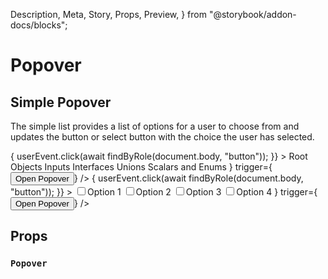   Description,
  Meta,
  Story,
  Props,
  Preview,
} from "@storybook/addon-docs/blocks";

<Meta title="Components|Popover" />

# Popover

<Description
  of={Popover}
  markdown="**Popover** is a thin wrapper to allow `List`s to be shown in a popover. Really, anything can be shown, but that's what the tests will illustrate."
/>

## Simple Popover

The simple list provides a list of options for a user to choose from and updates the button or select button with the choice the user has selected.

<Preview>
  <Story name="basic">
    <PerformUserInteraction
      callback={async () => {
        userEvent.click(await findByRole(document.body, "button"));
      }}
    >
      <Popover
        popperOptions={{ strategy: "fixed" }}
        placement="bottom-start"
        content={
          <List>
            <ListItem>Root</ListItem>
            <ListItem selected>Objects</ListItem>
            <ListItem>Inputs</ListItem>
            <ListItem>Interfaces</ListItem>
            <ListItem>Unions</ListItem>
            <ListItem>Scalars and Enums</ListItem>
          </List>
        }
        trigger={<Button>Open Popover</Button>}
      />
    </PerformUserInteraction>
  </Story>
  <Story name="interactive">
    <PerformUserInteraction
      callback={async () => {
        userEvent.click(await findByRole(document.body, "button"));
      }}
    >
      <Popover
        popperOptions={{ strategy: "fixed" }}
        placement="bottom-start"
        interactive
        content={
          <List>
            <ListItem><label style={{ display: 'flex', alignItems: 'stretch'}}><input id="option1" type="checkbox"/><span style={{ marginLeft: '1rem' }}>Option 1</span></label></ListItem>
            <ListItem><label style={{ display: 'flex', alignItems: 'stretch'}}><input id="option2" type="checkbox"/><span style={{ marginLeft: '1rem' }}>Option 2</span></label></ListItem>
            <ListItem><label style={{ display: 'flex', alignItems: 'stretch'}}><input id="option3" type="checkbox"/><span style={{ marginLeft: '1rem' }}>Option 3</span></label></ListItem>
            <ListItem><label style={{ display: 'flex', alignItems: 'stretch'}}><input id="option4" type="checkbox"/><span style={{ marginLeft: '1rem' }}>Option 4</span></label></ListItem>
          </List>
        }
        trigger={<Button>Open Popover</Button>}
      />
    </PerformUserInteraction>
  </Story>
</Preview>

## Props

### `Popover`

<Props of={Popover} />
